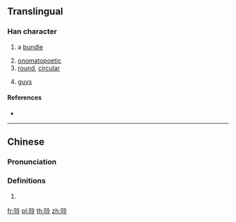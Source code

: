 {{character info/new}}
==Translingual==

===Han character===
{{Han char|rn=30|rad=口|as=07|sn=10|four=|canj=RIMI|ids=⿰口冷}}

# {{lb|mul|Cantonese}} a [[bundle]]
# [[onomatopoetic]]
# [[round]], [[circular]]
# {{lb|mul|[[slang]]}} [[guy]]s

====References====
* {{Han ref|kx=0193.051|hdz=10633.011|uh=5525|ud=21797}}

----

==Chinese==
{{zh-forms}}

===Pronunciation===
{{zh-pron
|c=laang1,laang4,laang6
|cat=
}}

===Definitions===
{{zh-hanzi}}

# {{rfdef|zh}}

[[fr:唥]]
[[pl:唥]]
[[th:唥]]
[[zh:唥]]